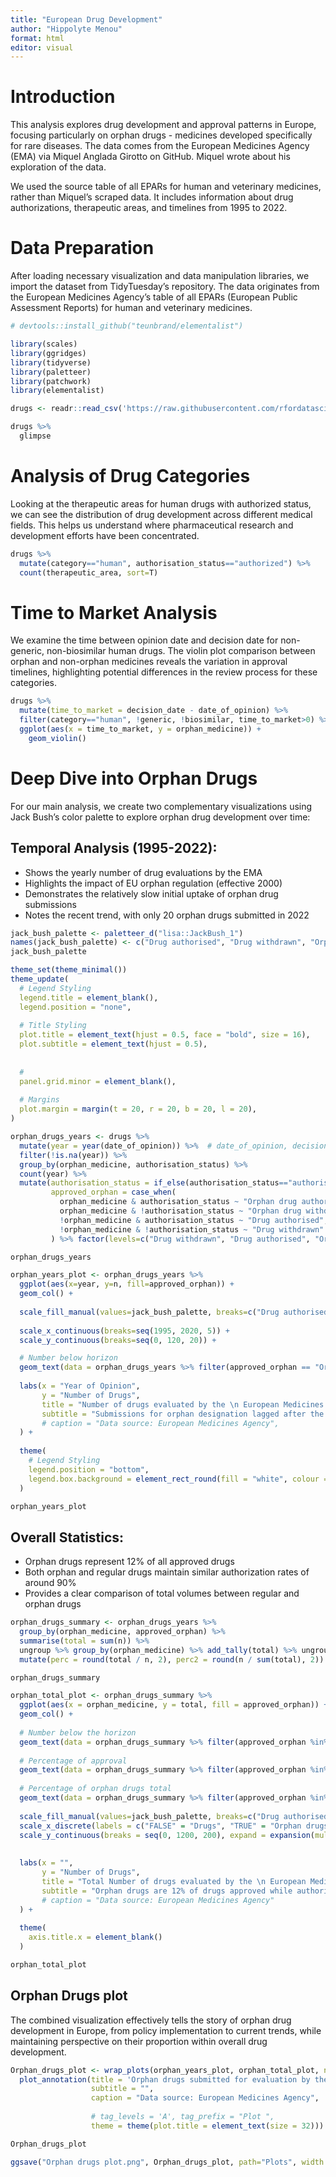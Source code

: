 ```yaml
---
title: "European Drug Development"
author: "Hippolyte Menou"
format: html
editor: visual
---
```


# Introduction

This analysis explores drug development and approval patterns in Europe, focusing particularly on orphan drugs - medicines developed specifically for rare diseases. The data comes from the European Medicines Agency (EMA) via Miquel Anglada Girotto on GitHub. Miquel wrote about his exploration of the data.

We used the source table of all EPARs for human and veterinary medicines, rather than Miquel's scraped data. It includes information about drug authorizations, therapeutic areas, and timelines from 1995 to 2022.

# Data Preparation

After loading necessary visualization and data manipulation libraries, we import the dataset from TidyTuesday's repository. The data originates from the European Medicines Agency's table of all EPARs (European Public Assessment Reports) for human and veterinary medicines.

```r
# devtools::install_github("teunbrand/elementalist")

library(scales)
library(ggridges)
library(tidyverse)
library(paletteer)
library(patchwork)
library(elementalist)  
```

```r
drugs <- readr::read_csv('https://raw.githubusercontent.com/rfordatascience/tidytuesday/master/data/2023/2023-03-14/drugs.csv')

drugs %>% 
  glimpse
```

# Analysis of Drug Categories

Looking at the therapeutic areas for human drugs with authorized status, we can see the distribution of drug development across different medical fields. This helps us understand where pharmaceutical research and development efforts have been concentrated.

```r
drugs %>% 
  mutate(category=="human", authorisation_status=="authorized") %>% 
  count(therapeutic_area, sort=T)
```

# Time to Market Analysis

We examine the time between opinion date and decision date for non-generic, non-biosimilar human drugs. The violin plot comparison between orphan and non-orphan medicines reveals the variation in approval timelines, highlighting potential differences in the review process for these categories.

```r
drugs %>% 
  mutate(time_to_market = decision_date - date_of_opinion) %>% 
  filter(category=="human", !generic, !biosimilar, time_to_market>0) %>% 
  ggplot(aes(x = time_to_market, y = orphan_medicine)) + 
    geom_violin()
```

# Deep Dive into Orphan Drugs

For our main analysis, we create two complementary visualizations using Jack Bush's color palette to explore orphan drug development over time:

## Temporal Analysis (1995-2022): 

-   Shows the yearly number of drug evaluations by the EMA
-   Highlights the impact of EU orphan regulation (effective 2000)
-   Demonstrates the relatively slow initial uptake of orphan drug submissions
-   Notes the recent trend, with only 20 orphan drugs submitted in 2022

```r

jack_bush_palette <- paletteer_d("lisa::JackBush_1")
names(jack_bush_palette) <- c("Drug authorised", "Drug withdrawn", "Orphan drug authorised", "Orphan drug withdrawn")
jack_bush_palette

theme_set(theme_minimal())
theme_update(
  # Legend Styling
  legend.title = element_blank(), 
  legend.position = "none", 
  
  # Title Styling
  plot.title = element_text(hjust = 0.5, face = "bold", size = 16),
  plot.subtitle = element_text(hjust = 0.5),
  
  
  #
  panel.grid.minor = element_blank(),
  
  # Margins
  plot.margin = margin(t = 20, r = 20, b = 20, l = 20),
)

```

```r
orphan_drugs_years <- drugs %>% 
  mutate(year = year(date_of_opinion)) %>%  # date_of_opinion, decision_date, first_published, marketing_authorisation_date, revision_date
  filter(!is.na(year)) %>% 
  group_by(orphan_medicine, authorisation_status) %>% 
  count(year) %>% 
  mutate(authorisation_status = if_else(authorisation_status=="authorised", T, F),
         approved_orphan = case_when(
           orphan_medicine & authorisation_status ~ "Orphan drug authorised",  # TRUE/TRUE
           orphan_medicine & !authorisation_status ~ "Orphan drug withdrawn",  # TRUE/FALSE
           !orphan_medicine & authorisation_status ~ "Drug authorised",   # FALSE/TRUE
           !orphan_medicine & !authorisation_status ~ "Drug withdrawn"   # FALSE/FALSE
         ) %>% factor(levels=c("Drug withdrawn", "Drug authorised", "Orphan drug withdrawn", "Orphan drug authorised")))  

orphan_drugs_years
```

```r
orphan_years_plot <- orphan_drugs_years %>% 
  ggplot(aes(x=year, y=n, fill=approved_orphan)) + 
  geom_col() + 
  
  scale_fill_manual(values=jack_bush_palette, breaks=c("Drug authorised", "Drug withdrawn", "Orphan drug authorised", "Orphan drug withdrawn")) + 
  
  scale_x_continuous(breaks=seq(1995, 2020, 5)) +
  scale_y_continuous(breaks=seq(0, 120, 20)) +

  # Number below horizon
  geom_text(data = orphan_drugs_years %>% filter(approved_orphan == "Orphan drug authorised"), aes(label=n), colour="#F45F40FF", y = -2, fontface="bold") +
  
  labs(x = "Year of Opinion",
       y = "Number of Drugs", 
       title = "Number of drugs evaluated by the \n European Medicines Agency each year",
       subtitle = "Submissions for orphan designation lagged after the EU orphan regulation became \neffective in 2000. In 2022, only 20 orphan drugs were submitted for evaluation.",
       # caption = "Data source: European Medicines Agency",
  ) +
  
  theme(
    # Legend Styling
    legend.position = "bottom", 
    legend.box.background = element_rect_round(fill = "white", colour = "black"),
  )

orphan_years_plot
```

##  Overall Statistics: 

-   Orphan drugs represent 12% of all approved drugs
-   Both orphan and regular drugs maintain similar authorization rates of around 90%
-   Provides a clear comparison of total volumes between regular and orphan drugs

```r
orphan_drugs_summary <- orphan_drugs_years %>% 
  group_by(orphan_medicine, approved_orphan) %>% 
  summarise(total = sum(n)) %>% 
  ungroup %>% group_by(orphan_medicine) %>% add_tally(total) %>% ungroup %>% 
  mutate(perc = round(total / n, 2), perc2 = round(n / sum(total), 2))

orphan_drugs_summary

orphan_total_plot <- orphan_drugs_summary %>% 
  ggplot(aes(x = orphan_medicine, y = total, fill = approved_orphan)) + 
  geom_col() + 
  
  # Number below the horizon
  geom_text(data = orphan_drugs_summary %>% filter(approved_orphan %in% c("Orphan drug authorised", "Drug authorised")), aes(label=n), y=-20, fontface="bold", colour="black") + 
  
  # Percentage of approval
  geom_text(data = orphan_drugs_summary %>% filter(approved_orphan %in% c("Orphan drug authorised", "Drug authorised")), aes(label=percent(perc)), position = position_stack(vjust = .5), colour="darkgray", fontface="bold") + 
  
  # Percentage of orphan drugs total
  geom_text(data = orphan_drugs_summary %>% filter(approved_orphan %in% c("Orphan drug authorised", "Drug authorised")), aes(label=percent(perc2)), y=1100, fontface="bold", size=6) + 
  
  scale_fill_manual(values=jack_bush_palette, breaks=c("Drug authorised", "Drug withdrawn", "Orphan drug authorised", "Orphan drug withdrawn")) +
  scale_x_discrete(labels = c("FALSE" = "Drugs", "TRUE" = "Orphan drugs")) +  # rename orphan drugs T/F
  scale_y_continuous(breaks = seq(0, 1200, 200), expand = expansion(mult = c(0.05, 0.15))) +
  
  
  labs(x = "",
       y = "Number of Drugs", 
       title = "Total Number of drugs evaluated by the \n European Medicines Agency (1995-2022)",
       subtitle = "Orphan drugs are 12% of drugs approved while authorisation \n rates are around 90% for orphan drugs and regular drugs.",
       # caption = "Data source: European Medicines Agency"
  ) +
  
  theme(
    axis.title.x = element_blank()
  )

orphan_total_plot
```

## Orphan Drugs plot

The combined visualization effectively tells the story of orphan drug development in Europe, from policy implementation to current trends, while maintaining perspective on their proportion within overall drug development.

```r
Orphan_drugs_plot <- wrap_plots(orphan_years_plot, orphan_total_plot, ncol = 2, nrow = 1, widths = c(1, 0.33)) + 
  plot_annotation(title = 'Orphan drugs submitted for evaluation by the European Medicines Agency',
                  subtitle = "",
                  caption = "Data source: European Medicines Agency",
                  
                  # tag_levels = 'A', tag_prefix = "Plot ",
                  theme = theme(plot.title = element_text(size = 32)))

Orphan_drugs_plot

ggsave("Orphan drugs plot.png", Orphan_drugs_plot, path="Plots", width = 5400, height = 3000, units = "px", bg="white")
```
